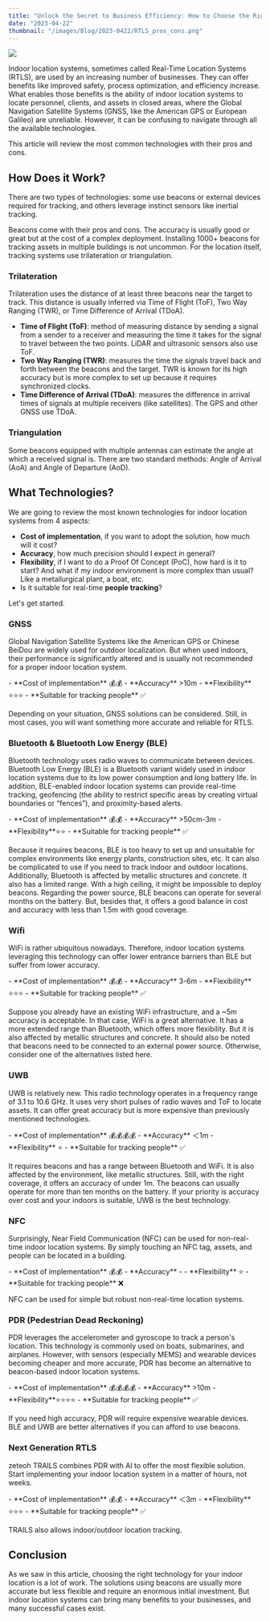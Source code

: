 ```yaml
---
title: "Unlock the Secret to Business Efficiency: How to Choose the Right Indoor Location System"
date: "2023-04-22"
thumbnail: "/images/Blog/2023-0422/RTLS_pros_cons.png"
---
```


![](/images/Blog/2023-0422/RTLS_pros_cons.png)

Indoor location systems, sometimes called Real-Time Location Systems (RTLS), are used by an increasing number of businesses. They can offer benefits like improved safety, process optimization, and efficiency increase. What enables those benefits is the ability of indoor location systems to locate personnel, clients, and assets in closed areas, where the Global Navigation Satellite Systems (GNSS, like the American GPS or European Galileo) are unreliable. However, it can be confusing to navigate through all the available technologies.

This article will review the most common technologies with their pros and cons.

## How Does it Work?

There are two types of technologies: some use beacons or external devices required for tracking, and others leverage instinct sensors like inertial tracking.

Beacons come with their pros and cons. The accuracy is usually good or great but at the cost of a complex deployment. Installing 1000+ beacons for tracking assets in multiple buildings is not uncommon. For the location itself, tracking systems use trilateration or triangulation.

### Trilateration

Trilateration uses the distance of at least three beacons near the target to track. This distance is usually inferred via Time of Flight (ToF), Two Way Ranging (TWR), or Time Difference of Arrival (TDoA).

- **Time of Flight (ToF)**: method of measuring distance by sending a signal from a sender to a receiver and measuring the time it takes for the signal to travel between the two points. LiDAR and ultrasonic sensors also use ToF.
- **Two Way Ranging (TWR)**: measures the time the signals travel back and forth between the beacons and the target. TWR is known for its high accuracy but is more complex to set up because it requires synchronized clocks.
- **Time Difference of Arrival (TDoA)**: measures the difference in arrival times of signals at multiple receivers (like satellites). The GPS and other GNSS use TDoA.

<ImageWithCaption
  image_url="/images/Blog/2023-0422/trilateration.png"
  long_caption="Trilateration: using the distance between at least 3 beacons or more and the object to track, we compute the position of the target."
  alt="An image of 3 locators and their own circle representing their range and the intersection being the located"
/>

### Triangulation

Some beacons equipped with multiple antennas can estimate the angle at which a received signal is. There are two standard methods: Angle of Arrival (AoA) and Angle of Departure (AoD).

<ImageWithCaption
  image_url="/images/Blog/2023-0422/triangulation-bluetooth.png"
  long_caption="Triangulation: using 2 beacons or more, we can locate a target. Bluetooth devices use an array of antennas to estimate the angle at which a signal is received."
  alt="An image of 2 locators showing the angle at which the signal is receive that enables location."
/>

## What Technologies?

We are going to review the most known technologies for indoor location systems from 4 aspects:

- **Cost of implementation**, if you want to adopt the solution, how much will it cost?
- **Accuracy**, how much precision should I expect in general?
- **Flexibility**, if I want to do a Proof Of Concept (PoC), how hard is it to start? And what if my indoor environment is more complex than usual? Like a metallurgical plant, a boat, etc.
- Is it suitable for real-time **people tracking**?

Let's get started.

### GNSS

Global Navigation Satellite Systems like the American GPS or Chinese BeiDou are widely used for outdoor localization. But when used indoors, their performance is significantly altered and is usually not recommended for a proper indoor location system.

<Callout>
  - **Cost of implementation** 💰💰 
  - **Accuracy** >10m 
  - **Flexibility** ⭐⭐⭐
  - **Suitable for tracking people** ✅
</Callout>

Depending on your situation, GNSS solutions can be considered. Still, in most cases, you will want something more accurate and reliable for RTLS.

### Bluetooth & Bluetooth Low Energy (BLE)

Bluetooth technology uses radio waves to communicate between devices. Bluetooth Low Energy (BLE) is a Bluetooth variant widely used in indoor location systems due to its low power consumption and long battery life. In addition, BLE-enabled indoor location systems can provide real-time tracking, geofencing (the ability to restrict specific areas by creating virtual boundaries or “fences”), and proximity-based alerts.

<Callout>
  - **Cost of implementation** 💰💰 
  - **Accuracy** >50cm-3m 
  - **Flexibility**⭐⭐ 
  - **Suitable for tracking people** ✅
</Callout>

Because it requires beacons, BLE is too heavy to set up and unsuitable for complex environments like energy plants, construction sites, etc. It can also be complicated to use if you need to track indoor and outdoor locations. Additionally, Bluetooth is affected by metallic structures and concrete. It also has a limited range. With a high ceiling, it might be impossible to deploy beacons. Regarding the power source, BLE beacons can operate for several months on the battery. But, besides that, it offers a good balance in cost and accuracy with less than 1.5m with good coverage.

### Wifi

WiFi is rather ubiquitous nowadays. Therefore, indoor location systems leveraging this technology can offer lower entrance barriers than BLE but suffer from lower accuracy.

<Callout>
  - **Cost of implementation** 💰💰 
  - **Accuracy** 3-6m 
  - **Flexibility** ⭐⭐⭐
  - **Suitable for tracking people** ✅
</Callout>

Suppose you already have an existing WiFi infrastructure, and a ~5m accuracy is acceptable. In that case, WiFi is a great alternative. It has a more extended range than Bluetooth, which offers more flexibility. But it is also affected by metallic structures and concrete. It should also be noted that beacons need to be connected to an external power source. Otherwise, consider one of the alternatives listed here.

### UWB

UWB is relatively new. This radio technology operates in a frequency range of 3.1 to 10.6 GHz. It uses very short pulses of radio waves and ToF to locate assets. It can offer great accuracy but is more expensive than previously mentioned technologies.

<Callout>
  - **Cost of implementation** 💰💰💰💰 
  - **Accuracy** ＜1m 
  - **Flexibility** ⭐
  - **Suitable for tracking people** ✅
</Callout>

It requires beacons and has a range between Bluetooth and WiFi. It is also affected by the environment, like metallic structures. Still, with the right coverage, it offers an accuracy of under 1m. The beacons can usually operate for more than ten months on the battery. If your priority is accuracy over cost and your indoors is suitable, UWB is the best technology.

### NFC

Surprisingly, Near Field Communication (NFC) can be used for non-real-time indoor location systems. By simply touching an NFC tag, assets, and people can be located in a building.

<Callout>
  - **Cost of implementation** 💰💰 
  - **Accuracy** - 
  - **Flexibility** ⭐ 
  - **Suitable for tracking people** ❌
</Callout>

NFC can be used for simple but robust non-real-time location systems.

### PDR (**Pedestrian** Dead Reckoning)

PDR leverages the accelerometer and gyroscope to track a person's location. This technology is commonly used on boats, submarines, and airplanes. However, with sensors (especially MEMS) and wearable devices becoming cheaper and more accurate, PDR has become an alternative to beacon-based indoor location systems.

<Callout>
  - **Cost of implementation** 💰💰💰💰 
  - **Accuracy** >10m 
  - **Flexibility**⭐⭐⭐⭐ 
  - **Suitable for tracking people** ✅
</Callout>

If you need high accuracy, PDR will require expensive wearable devices. BLE and UWB are better alternatives if you can afford to use beacons.

### Next Generation RTLS

zeteoh TRAILS combines PDR with AI to offer the most flexible solution. Start implementing your indoor location system in a matter of hours, not weeks.

<Callout>
  - **Cost of implementation** 💰💰 
  - **Accuracy** ＜3m 
  - **Flexibility** ⭐⭐⭐
  - **Suitable for tracking people** ✅
</Callout>

TRAILS also allows indoor/outdoor location tracking.

<BlogCta />

## Conclusion

As we saw in this article, choosing the right technology for your indoor location is a lot of work. The solutions using beacons are usually more accurate but less flexible and require an enormous initial investment. But indoor location systems can bring many benefits to your businesses, and many successful cases exist.
